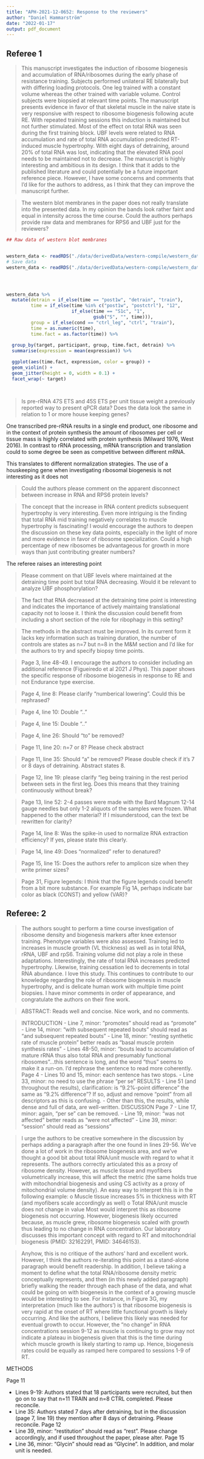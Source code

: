 ```yaml
---
title: "APH-2021-12-0652: Response to the reviewers"
author: "Daniel Hammarström"
date: "2022-01-17"
output: pdf_document
---
```


## Referee 1


> This manuscript investigates the induction of ribosome biogenesis and accumulation of RNA/ribosomes during the early phase of resistance training. Subjects performed unilateral RE bilaterally but with differing loading protocols. One leg trained with a constant volume whereas the other trained with variable volume. Control subjects were biopsied at relevant time points. The manuscript presents evidence in favor of that skeletal muscle in the naïve state is very responsive with respect to ribosome biogenesis following acute RE. With repeated training sessions this induction is maintained but not further stimulated. Most of the effect on total RNA was seen during the first training block. UBF levels were related to RNA accumulation and rate of total RNA accumulation predicted RT-induced muscle hypertrophy. With eight days of detraining, around 20% of total RNA was lost, indicating that the elevated RNA pool needs to be maintained not to decrease.
The manuscript is highly interesting and ambitious in its design. I think that it adds to the published literature and could potentially be a future important reference piece. However, I have some concerns and comments that I’d like for the authors to address, as I think that they can improve the manuscript further.


> The western blot membranes in the paper does not really translate into the presented data. In my opinion the bands look rather faint and equal in intensity across the time course. Could the authors perhaps provide raw data and membranes for RPS6 and UBF just for the reviewers?

```r
## Raw data of western blot membranes


western_data <- readRDS("./data/derivedData/western-compile/western_data.RDS")
# Save data 
western_data <- readRDS("./data/derivedData/western-compile/western_data_calibrated.RDS")




western_data %>%
  mutate(detrain = if_else(time == "post1w", "detrain", "train"), 
         time = if_else(time %in% c("post1w", "postctrl"), "12", 
                        if_else(time == "S1c", "1", 
                                gsub("S", "", time))), 
         group = if_else(cond == "ctrl_leg", "ctrl", "train"), 
         time = as.numeric(time), 
         time.fact = as.factor(time)) %>%
  
  group_by(target, participant, group, time.fact, detrain) %>%
  summarise(expression = mean(expression)) %>%

  ggplot(aes(time.fact, expression, color = group)) + 
  geom_violin() + 
  geom_jitter(height = 0, width = 0.1) +
  facet_wrap(~ target)




```




> Is pre-rRNA 47S ETS and 45S ETS per unit tissue weight a previously reported way to present qPCR data? Does the data look the same in relation to 1 or more house keeping genes?

One transcribed pre-rRNA results in a single end product, one ribosome and in the context of protein synthesis the amount of ribosomes per cell or tissue mass is highly correlated with protein synthesis (Milward 1976, West 2016). In contrast to rRNA processing, mRNA transcription and translation could to some degree be seen as competitive between different mRNA. 

This translates to different normalization strategies. The use of a houskeeping gene when investigating ribosomal biogenesis is not interesting as it does not 

> Could the authors please comment on the apparent disconnect between increase in RNA and RPS6 protein levels?



> The concept that the increase in RNA content predicts subsequent hypertrophy is very interesting. Even more intriguing is the finding that total RNA mid training negatively correlates to muscle hypertrophy is fascinating! I would encourage the authors to deepen the discussion on these key data points, especially in the light of more and more evidence in favor of ribosome specialization. Could a high percentage of new ribosomes be advantageous for growth in more ways than just contributing greater numbers?

The referee raises an interesting point 

> Please comment on that UBF levels where maintained at the detraining time point but total RNA decreasing. Would it be relevant to analyze UBF phosphorylation?

> The fact that RNA decreased at the detraining time point is interesting and indicates the importance of actively maintaing translational capacity not to loose it. I think the discussion could benefit from including a short section of the role for ribophagy in this setting?


> The methods in the abstract must be improved. In its current form it lacks key information such as training duration, the number of controls are states as n=7 but n=8 in the M&M section and I’d like for the authors to try and specify biopsy time points.


> Page 3, line 48-49. I encourage the authors to consider including an additional reference (Figueiredo et al 2021 J Phys). This paper shows the specific response of ribosome biogenesis in response to RE and not Endurance type exercise.

> Page 4, line 8: Please clarify “numberical lowering”. Could this be rephrased?

> Page 4, line 10: Double “..”

> Page 4, line 15: Double “..”

> Page 4, line 26: Should “to” be removed?

> Page 11, line 20: n=7 or 8? Please check abstract

> Page 11, line 35: Should “a” be removed? Please double check if it’s 7 or 8 days of detraining. Abstract states 8.

> Page 12, line 19: please clarify “leg being training in the rest period between sets in the first leg. Does this means that they training continuously without break?

> Page 13, line 52: 2-4 passes were made with the Bard Magnum 12-14 gauge needles but only 1-2 aliquots of the samples were frozen. What happened to the other material? If I misunderstood, can the text be rewritten for clarity?

> Page 14, line 8: Was the spike-in used to normalize RNA extraction efficiency? If yes, please state this clearly.

> Page 14, line 49: Does “normalized” refer to denatured?

> Page 15, line 15: Does the authors refer to amplicon size when they write primer sizes?

> Page 31, Figure legends: I think that the figure legends could benefit from a bit more substance. For example Fig 1A, perhaps indicate bar color as black (CONST) and yellow (VAR)?



## Referee: 2


> The authors sought to perform a time course investigation of ribosome density and biogenesis markers after knee extensor training.  Phenotype variables were also assessed.  Training led to increases in muscle growth (VL thickness) as well as in total RNA, rRNA, UBF and rpS6.  Training volume did not play a role in these adaptations.  Interestingly, the rate of total RNA increases predicted hypertrophy.  Likewise, training cessation led to decrements in total RNA abundance.
I love this study.  This continues to contribute to our knowledge regarding the role of ribosome biogenesis in muscle hypertrophy, and is delicate human work with multiple time point biopsies.
I have minor comments in order of appearance, and congratulate the authors on their fine work.



>  ABSTRACT: Reads well and concise.  Nice work, and no comments.

> INTRODUCTION 
- Line 7, minor: “promotes” should read as “promote”
- Line 14, minor: “with subsequent repeated bouts” should read as “and subsequent repeated bouts”
- Line 18, minor: “resting synthetic rate of muscle protein” better reads as “basal muscle protein synthesis rates”
- Lines 48-50, minor: “bouts lead to accumulation of mature rRNA thus also total RNA and presumably functional ribosomes”…this sentence is long, and the word “thus” seems to make it a run-on.  I’d rephrase the sentence to read more coherently.
Page 4
- Lines 10 and 15, minor: each sentence has two stops.
- Line 33, minor: no need to use the phrase “per se”
RESULTS
- Line 51 (and throughout the results), clarification: is “9.2%-point difference” the same as “9.2% difference”?  If so, adjust and remove “point” from all descriptors as this is confusing.
- Other than this, the results, while dense and full of data, are well-written.
DISCUSSION
Page 7
- Line 17, minor: again, “per se” can be removed.
- Line 19, minor: “was not affected” better reads as “were not affected”
- Line 39, minor: “session” should read as “sessions”


> I urge the authors to be creative somewhere in the discussion by perhaps adding a paragraph after the one found in lines 29-56.  We’ve done a lot of work in the ribosome biogenesis area, and we’ve thought a good bit about total RNA/unit muscle with regard to what it represents.  The authors correctly articulated this as a proxy of ribosome density.  However, as muscle tissue and myofibers volumetrically increase, this will affect the metric (the same holds true with mitochondrial biogenesis and using CS activity as a proxy of mitochondrial volume density).  An easy way to interpret this is in the following example:
o Muscle tissue increases 5% in thickness with RT (and myofibers scale accordingly as well)
o Total RNA/unit muscle does not change in value
Most would interpret this as ribosome biogenesis not occurring.  However, biogenesis likely occurred because, as muscle grew, ribosome biogenesis scaled with growth thus leading to no change in RNA concentration.  Our laboratory discusses this important concept with regard to RT and mitochondrial biogenesis (PMID: 32162291, PMID: 34646153).

> Anyhow, this is no critique of the authors’ hard and excellent work.  However, I think the authors re-iterating this point as a stand-alone paragraph would benefit readership.  In addition, I believe taking a moment to define what the total RNA/ribosome density metric conceptually represents, and then (in this newly added paragraph) briefly walking the reader through each phase of the data, and what could be going on with biogenesis in the context of a growing muscle would be interesting to see.  For instance, in Figure 3G, my interpretation (much like the authors’) is that ribosome biogenesis is very rapid at the onset of RT where little functional growth is likely occurring.  And like the authors, I believe this likely was needed for eventual growth to occur.  However, the “no change” in RNA concentrations session 9-12 as muscle is continuing to grow may not indicate a plateau in biogenesis given that this is the time during which muscle growth is likely starting to ramp up.  Hence, biogenesis rates could be equally as ramped here compared to sessions 1-9 of RT.

METHODS

Page 11

- Lines 9-19: Authors stated that 18 participants were recruited, but then go on to say that n=11 TRAIN and n=8 CTRL completed.  Please reconcile.
- Line 35: Authors stated 7 days after detraining, but in the discussion (page 7, line 19) they mention after 8 days of detraining.  Please reconcile.
Page 12
- Line 39, minor: “restitution” should read as “rest”.  Please change accordingly, and if used throughout the paper, please alter.
Page 15
- Line 36, minor: “Glycin” should read as “Glycine”.  In addition, and molar unit is needed.